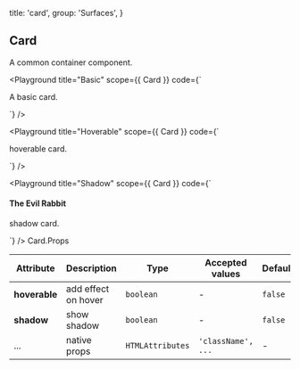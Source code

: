 
  title: 'card',
  group: 'Surfaces',
}

## Card

A common container component.


<Playground
  title="Basic"
  scope={{ Card }}
  code={`
<Card>
  <p>A basic card.</p>
</Card>
`} />

<Playground
  title="Hoverable"
  scope={{ Card }}
  code={`
<Card hoverable>
  <p>hoverable card.</p>
</Card>
`} />

<Playground
  title="Shadow"
  scope={{ Card }}
  code={`
<Card shadow>
  <h4>The Evil Rabbit</h4>
  <p>shadow card.</p>
</Card>
`} />

<Attributes edit="/pages/en-us/components/card.mdx">
<Attributes.Title>Card.Props</Attributes.Title>

| Attribute | Description | Type | Accepted values | Default
| ---------- | ---------- | ---- |  -------------- | ------ |
| **hoverable** | add effect on hover | `boolean` | - | `false` |
| **shadow** | show shadow | `boolean` | - | `false` |
| ... | native props | `HTMLAttributes` | `'className', ...` | - |

</Attributes>

